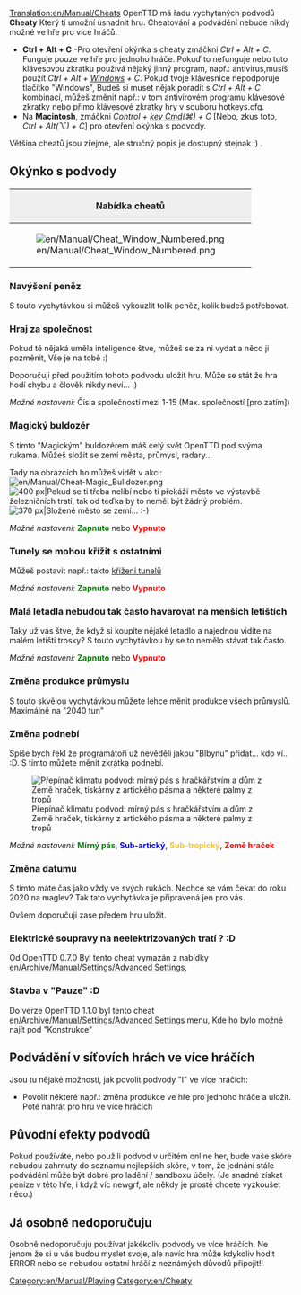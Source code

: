 [[Translation:en/Manual/Cheats]]
{{cs/Manual/Obsah}}{{en/Warning| Při použití podvodů, můžete se prozradit svým kolegům konkurence. Mějte na paměti, že tato ostuda bude vzpomínat na věčnost (To znamená, že používání cheatů bude zaznamenána v uložené hře).}}
OpenTTD má řadu vychytaných podvodů '''Cheaty''' Který ti umožní usnadnit hru. Cheatování a podvádění nebude nikdy možné ve hře pro více hráčů. 

*'''Ctrl + Alt + C''' -Pro otevření okýnka s cheaty zmáčkni ''Ctrl + Alt + C''. Funguje pouze ve hře pro jednoho hráče. Pokuď to nefunguje nebo tuto klávesovou zkratku používá nějaký jinný program, např.: antivirus,musíš použít ''Ctrl + Alt + [https://www.wikipedia.org/wiki/windows_key Windows] + C''. Pokuď tvoje klávesnice nepodporuje tlačítko "Windows", Budeš si muset nějak poradit s ''Ctrl + Alt + C'' kombinací, můžeš změnit např.: v tom antivirovém programu klávesové zkratky nebo přimo klávesové zkratky hry v souboru hotkeys.cfg.
*Na '''Macintosh''', zmáčkni ''Control + [https://www.wikipedia.org/wiki/Command key Cmd](&#x2318;) + C'' [Nebo, zkus toto, ''Ctrl + Alt(⌥) + C''] pro otevření okýnka s podvody.

Většina cheatů jsou zřejmé, ale stručný popis je dostupný stejnak :) .

==Okýnko s podvody==
{|border="2" cellspacing="4" cellpadding="3" rules="all" style="margin:1em 1em 1em 0; border:solid 1px #AAAAAA;"
!colspan="4" style="background:#efefef;"| Nabídka cheatů
|-
| rowspan="10"|[[File:en/Manual/Cheat Window Numbered.png|frame|center]]
| style="background:#efefef;"|'''Type'''
|-
| [[cs/Manual/Cheaty (Podvody)#navyseni-penez|1. Navýšení peněz]]
|-
| [[cs/Manual/Cheaty (Podvody)#hraj-za-spolecnost|2. Hraj za společnost]]
|-
| [[cs/Manual/Cheaty (Podvody)#magicky-buldozer|3. Magický buldozér]]
|-
| [[cs/Manual/Cheaty (Podvody)#tunely-se-mohou-krizit-s-ostatnimy|4. Křížení tunelů]]
|-
| [[cs/Manual/Cheaty (Podvody)#mala-letadla-nebudou-tak-casto-havarovat-na-mensich-letistich|5. Malá letadla nebudou tak často havarovat]]
|-
| [[cs/Manual/Cheaty (Podvody)#zmena-produkce-prumyslu|6. Změna produkce u průmyslu]]
|-
| [[cs/Manual/Cheaty (Podvody)#zmena-podnebi|7. Změna podnebí (klimatu)]]
|-
| [[cs/Manual/Cheaty (Podvody)#zmena-datumu|8. Změna datumu]]
|
|}



===Navýšení peněz===
S touto vychytávkou si můžeš vykouzlit tolik peněz, kolik budeš potřebovat.



===Hraj za společnost===
Pokud tě nějaká uměla inteligence štve, můžeš se za ni vydat a něco ji pozměnit, Vše je na tobě :)

Doporučuji před použitím tohoto podvodu uložit hru. Může se stát že hra hodí chybu a člověk nikdy neví... :)

''Možné nastavení:'' Čísla společností mezi 1-15 (Max. společností [pro zatím])



===Magický buldozér===
S tímto "Magickým" buldozérem máš celý svět OpenTTD pod svýma rukama. Můžeš složit se zemí města, průmysl, radary...

Tady na obrázcích ho můžeš vidět v akci: [[File:en/Manual/Cheat-Magic Bulldozer.png]]
[[File:en/Manual/Town Before.png|thumb|left|400 px|Pokud se ti třeba nelíbí nebo ti překáží město ve výstavbě železničních tratí, tak od teďka by to neměl být žádný problém.]]
[[File:en/Manual/Town After.png|thumb|center|370 px|Složené město se zemí... :-)]]
{{en/-}}

''Možné nastavení:'' <span style="color:green">'''Zapnuto'''</span> nebo <span style="color:red">'''Vypnuto'''</span>



===Tunely se mohou křížit s ostatními===
Můžeš postavit např.: takto [[cs/Archive/Manual/Křížení tunelů|křížení tunelů]]

''Možné nastavení:'' <span style="color:green">'''Zapnuto'''</span> nebo <span style="color:red">'''Vypnuto'''</span>

===Malá letadla nebudou tak často havarovat na menších letištích===
Taky už vás štve, že když si koupíte nějaké letadlo a najednou vidíte na malém letišti trosky? S touto vychytávkou by se to nemělo stávat tak často.

''Možné nastavení:'' <span style="color:green">'''Zapnuto'''</span> nebo <span style="color:red">'''Vypnuto'''</span>



===Změna produkce průmyslu===
S touto skvělou vychytávkou můžete lehce měnit produkce všech průmyslů. Maximálně na "2040 tun"



===Změna podnebí===
Spíše bych řekl že programátoři už nevěděli jakou "Blbynu" přidat... kdo ví.. :D. S tímto můžete měnit zkrátka podnebí.

[[File:en/Manual/Switch climate.png|center|frame|Přepínač klimatu podvod: mírný pás s hračkářstvím a dům z Země hraček, tiskárny z artického pásma a některé palmy z tropů]]

''Možné nastavení:'' <span style="color:green">'''Mírný pás'''</span>, <span style="color:blue">'''Sub-artický'''</span>, <span style="color:#f4c430">'''Sub-tropický'''</span>, <span style="color:red">'''Země hraček'''</span>

===Změna datumu===
S tímto máte čas jako vždy ve svých rukách. Nechce se vám čekat do roku 2020 na maglev? Tak tato vychytávka je připravená jen pro vás.

Ovšem doporučuji zase předem hru uložit.



===Elektrické soupravy na neelektrizovaných tratí ? :D===
Od OpenTTD 0.7.0 Byl tento cheat vymazán z nabídky [[en/Archive/Manual/Settings/Advanced Settings]], 



===Stavba v "Pauze" :D===
Do verze OpenTTD 1.1.0 byl tento cheat [[en/Archive/Manual/Settings/Advanced Settings]] menu, Kde ho bylo možné najít pod "Konstrukce"

==Podvádění v síťovích hrách ve více hráčích==
Jsou tu nějaké možnosti, jak povolit podvody "I" ve více hráčích:
* Povolit některé např.: změna produkce ve hře pro jednoho hráče a uložit. Poté nahrát pro hru ve více hráčích



==Původní efekty podvodů==
Pokud používáte, nebo použili podvod v určitém online her, bude vaše skóre nebudou zahrnuty do seznamu nejlepších skóre, v tom, že jednání stále podvádění může být dobré pro ladění / sandboxu účely. (Je snadné získat peníze v této hře, i když víc newgrf, ale někdy je prostě chcete vyzkoušet něco.)



==Já osobně nedoporučuju==
Osobně nedoporučuju používat jakékoliv podvody ve více hráčích. 
Ne jenom že si u vás budou myslet svoje, 
ale navíc hra může kdykoliv hodit ERROR
nebo se nebudou ostatní hráčí z neznámých důvodů připojit!!

[[Category:en/Manual/Playing]]
[[Category:en/Cheaty]]